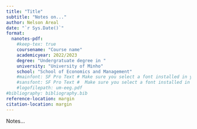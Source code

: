 ```yaml
---
title: "Title"
subtitle: "Notes on..."
author: Nelson Areal
date: "`r Sys.Date()`"
format:
  nanotes-pdf: 
    #keep-tex: true
    coursename: "Course name"
    academicyear: 2022/2023
    degree: "Undergratuate degree in "
    university: "University of Minho"
    school: "School of Economics and Management"
    #mainfont: SF Pro Text # Make sure you select a font installed in your system 
    #sansfont: SF Pro Text #  Make sure you select a font installed in your system
    #logofilepath: um-eeg.pdf
#bibliography: bibliography.bib
reference-location: margin
citation-location: margin
---
```


Notes...
 
